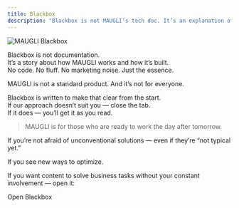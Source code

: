 ```yaml
---
title: Blackbox
description: "Blackbox is not MAUGLI’s tech doc. It’s an explanation of how it works — in simple words."
---
```



![MAUGLI Blackbox](/assets/og_image_en.webp)

Blackbox is not documentation.  
It’s a story about how MAUGLI works and how it’s built.  
No code. No fluff. No marketing noise. Just the essence.

MAUGLI is not a standard product. And it’s not for everyone.

Blackbox is written to make that clear from the start.  
If our approach doesn’t suit you — close the tab.  
If it does — you’ll get it as you read.

> MAUGLI is for those who are ready to work the day after tomorrow.

If you’re not afraid of unconventional solutions — even if they’re “not typical yet.”

If you see new ways to optimize.

If you want content to solve business tasks without your constant involvement — open it:

<LinkButton href="/intro/01" variant="primary" icon="seti:license" iconPlacement="start">
  Open Blackbox
</LinkButton>
